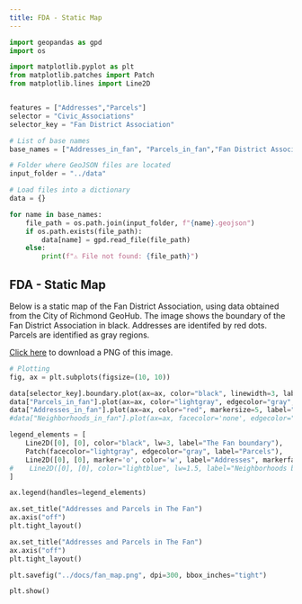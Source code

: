 ```yaml
---
title: FDA - Static Map
---
```


```python

import geopandas as gpd
import os

import matplotlib.pyplot as plt
from matplotlib.patches import Patch
from matplotlib.lines import Line2D


features = ["Addresses","Parcels"]
selector = "Civic_Associations"
selector_key = "Fan District Association"

# List of base names
base_names = ["Addresses_in_fan", "Parcels_in_fan","Fan District Association"]

# Folder where GeoJSON files are located
input_folder = "../data"

# Load files into a dictionary
data = {}

for name in base_names:
    file_path = os.path.join(input_folder, f"{name}.geojson")
    if os.path.exists(file_path):
        data[name] = gpd.read_file(file_path)
    else:
        print(f"⚠️ File not found: {file_path}")

```


## FDA - Static Map

Below is a static map of the Fan District Association, using data
obtained from the City of Richmond GeoHub. The image shows the boundary
of the Fan District Association in black.  Addresses are identifed by red dots.
Parcels are identified as gray regions.

[Click here](./fan_map.png) to download a PNG of this image.


::: {.column-page-inset-right}
```python
# Plotting
fig, ax = plt.subplots(figsize=(10, 10))

data[selector_key].boundary.plot(ax=ax, color="black", linewidth=3, label="The Fan boundary")
data["Parcels_in_fan"].plot(ax=ax, color="lightgray", edgecolor="gray", alpha=0.7, label="Parcels")
data["Addresses_in_fan"].plot(ax=ax, color="red", markersize=5, label="Addresses")
#data["Neighborhoods_in_fan"].plot(ax=ax, facecolor='none', edgecolor="lightblue", markersize=5, label="Neighborhoods")

legend_elements = [
    Line2D([0], [0], color="black", lw=3, label="The Fan boundary"),
    Patch(facecolor="lightgray", edgecolor="gray", label="Parcels"),
    Line2D([0], [0], marker='o', color='w', label="Addresses", markerfacecolor='red', markersize=6),
#    Line2D([0], [0], color="lightblue", lw=1.5, label="Neighborhoods boundary")
]

ax.legend(handles=legend_elements)

ax.set_title("Addresses and Parcels in The Fan")
ax.axis("off")
plt.tight_layout()

ax.set_title("Addresses and Parcels in The Fan")
ax.axis("off")
plt.tight_layout()

plt.savefig("../docs/fan_map.png", dpi=300, bbox_inches="tight")

plt.show()
```
:::
